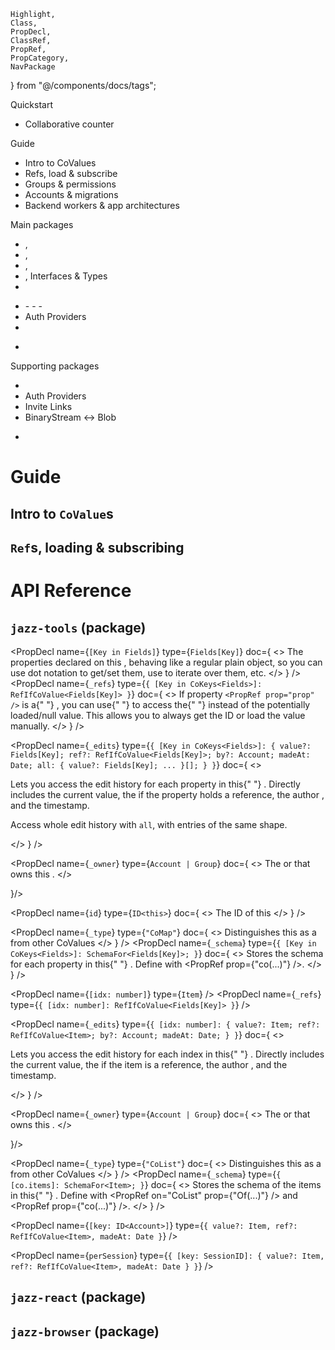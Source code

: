     Highlight,
    Class,
    PropDecl,
    ClassRef,
    PropRef,
    PropCategory,
    NavPackage
} from "@/components/docs/tags";

<div className="sticky overflow-y-scroll w-[14rem] h-[calc(100dvh-8rem)] -mb-[calc(100dvh-8rem)] top-[6rem] pr-6 mr-10 overflow-y-scroll prose-sm prose-ul:pl-1 prose-ul:ml-1 prose-li:my-2 prose-li:leading-tight prose-ul:list-['-'] border-r">
Quickstart

-   Collaborative counter

Guide

-   Intro to CoValues
-   Refs, load & subscribe
-   Groups & permissions
-   Accounts & migrations
-   Backend workers & app&nbsp;architectures

Main packages

<NavPackage name="jazz-tools">

-   <ClassRef name="CoMap" />, <ClassRef name="CoList" />
-   <ClassRef name="CoStream" />, <ClassRef name="BinaryCoStream" />
-   <ClassRef name="Account" />, <ClassRef name="Group" />
-   <PropRef prop="co" />, Interfaces & Types
-   <ClassRef name="ImageDefinition" />

</NavPackage>

<NavPackage name="jazz-react">

-   <PropRef prop="JazzReact()" />
    - <PropRef prop="<Provider/>" />
    - <PropRef prop="useAccount()" />
    - <PropRef prop="useCoState()" />
-   Auth Providers
-   <PropRef prop="<ProgressiveImg/>" />

</NavPackage>


<NavPackage name="jazz-nodejs">

-   <PropRef prop="createOrResumeWorker()" />

</NavPackage>

Supporting packages

<NavPackage name="jazz-browser">

-   <PropRef prop="createBrowserContext()" />
-   Auth Providers
-   Invite Links
-   BinaryStream ↔︎ Blob

</NavPackage>

<NavPackage name="jazz-browser-media-image">

-   <PropRef prop="createImage()" />

</NavPackage>


</div>

<div className="ml-[17rem]">

# Guide

## Intro to `CoValue`s

## `Ref`s, loading & subscribing

# API Reference

## `jazz-tools` (package)

<div class="not-prose">

<Class name="CoMap<Fields>" doc="CoMaps are collaborative versions of plain objects, mapping string-like keys to values.">

<PropCategory name="Contents" />

<PropDecl
    name={`[Key in Fields]`}
    type={`Fields[Key]`}
    doc={
        <>
            The properties declared on this <ClassRef name="CoMap" />, behaving
            like a regular plain object, so you can use dot notation to get/set
            them, use <PropRef on="Object" prop="keys()" /> to iterate over
            them, etc.
        </>
    }
/>
<PropDecl
    name={`_refs`}
    type={`{ [Key in CoKeys<Fields>]: RefIfCoValue<Fields[Key]> }`}
    doc={
        <>
            If property `<PropRef prop="prop" />` is a{" "}
            <PropRef on="co" prop="ref(...)" />, you can use{" "}
            <PropRef on="coMap" prop="_refs.prop" /> to access the{" "}
            <ClassRef name="Ref" /> instead of the potentially loaded/null
            value. This allows you to always get the ID or load the value
            manually.
        </>
    }
/>

<PropCategory name="Collaboration" />

<PropDecl
    name={`_edits`}
    type={`{ [Key in CoKeys<Fields>]: {
    value?: Fields[Key];
    ref?: RefIfCoValue<Fields[Key]>;
    by?: Account;
    madeAt: Date;
    all: { value?: Fields[Key]; ... }[];
} }`}
    doc={
        <>
            <p className="mb-4">
                Lets you access the edit history for each property in this{" "}
                <ClassRef name="CoMap" />. Directly includes the current value,
                the <ClassRef name="Ref" /> if the property holds a reference,
                the author <ClassRef name="Account" />, and the timestamp.
            </p>
            <p>
                Access whole edit history with `all`, with entries of the
                same shape.
            </p>
        </>
    }
/>

<PropDecl name={`_owner`} type={`Account | Group`} doc={
    <>
        The <ClassRef name="Account" /> or <ClassRef name="Group" /> that owns this <ClassRef name="CoMap" />.
    </>

}/>

<PropCategory name="Value identity" />

<PropDecl
    name={`id`}
    type={`ID<this>`}
    doc={
        <>
            The ID of this <ClassRef name="CoMap" />
        </>
    }
/>

<PropCategory name="Type info" />

<PropDecl
    name={`_type`}
    type={`"CoMap"`}
    doc={
        <>
            Distinguishes this as a <ClassRef name="CoMap" /> from other
            CoValues
        </>
    }
/>
<PropDecl
    name={`_schema`}
    type={`{ [Key in CoKeys<Fields>]: SchemaFor<Fields[Key]>; }`}
    doc={
        <>
            Stores the schema for each property in this{" "}
            <ClassRef name="CoMap" />. Define with <PropRef prop={"co(...)"} />.
        </>
    }
/>

</Class>

<Class name="CoList<Item> extends Array<Item>" doc="CoLists are collaborative versions of arrays.">

<PropCategory name="Contents" />

<PropDecl
    name={`[idx: number]`}
    type={`Item`}
/>
<PropDecl
    name={`_refs`}
    type={`{ [idx: number]: RefIfCoValue<Fields[Key]> }`}
/>

<PropCategory name="Collaboration" />

<PropDecl
    name={`_edits`}
    type={`{ [idx: number]: {
    value?: Item;
    ref?: RefIfCoValue<Item>;
    by?: Account;
    madeAt: Date;
} }`}
    doc={
        <>
            <p className="mb-4">
                Lets you access the edit history for each index in this{" "}
                <ClassRef name="CoList" />. Directly includes the current value,
                the <ClassRef name="Ref" /> if the item is a reference,
                the author <ClassRef name="Account" />, and the timestamp.
            </p>
        </>
    }
/>

<PropDecl name={`_owner`} type={`Account | Group`} doc={
    <>
        The <ClassRef name="Account" /> or <ClassRef name="Group" /> that owns this <ClassRef name="CoList" />.
    </>

}/>

<PropCategory name="Type info" />

<PropDecl
    name={`_type`}
    type={`"CoList"`}
    doc={
        <>
            Distinguishes this as a <ClassRef name="CoMap" /> from other
            CoValues
        </>
    }
/>
<PropDecl
    name={`_schema`}
    type={`{ [co.items]: SchemaFor<Item>; }`}
    doc={
        <>
            Stores the schema of the items in this{" "}
            <ClassRef name="CoList" />. Define with <PropRef on="CoList" prop={"Of(...)"} /> and <PropRef prop={"co(...)"} />.
        </>
    }
/>

</Class>

<Class name="CoStream<Item>" doc="CoStreams are a collection of independent append-only streams per participant.">

<PropCategory name="Contents" />

<PropDecl
    name={`[key: ID<Account>]`}
    type={`{
    value?: Item,
    ref?: RefIfCoValue<Item>,
    madeAt: Date
}`}
/>

<PropDecl
    name={`perSession`}
    type={`{ [key: SessionID]: {
        value?: Item,
        ref?: RefIfCoValue<Item>,
        madeAt: Date
} }`}
/>

</Class>

<Class name="BinaryCoStream" doc="BinaryCoStreams represent binary files and live streams.">

</Class>

</div>

## `jazz-react` (package)

## `jazz-browser` (package)

</div>
